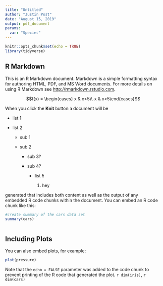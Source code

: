 ```yaml
---
title: "Untitled"
author: "Justin Post"
date: "August 15, 2019"
output: pdf_document
params: 
  var: "Species"
---
```


```r
knitr::opts_chunk$set(echo = TRUE)
library(tidyverse)
```

## R Markdown

This is an R Markdown document. Markdown is a simple formatting syntax for authoring HTML, PDF, and MS Word documents. For more details on using R Markdown see <http://rmarkdown.rstudio.com>.

\newpage 

$$f(x) = \begin{cases} x & x>5\\-x & x<5\end{cases}$$

When you click the **Knit** button a document will be
  
  
- list 1  
- list 2  

    + sub 1  
    + sub 2  
    
        * sub 3?  
        * sub 4?  
            
            - list 5  
            
                1. hey
 


generated that includes both content as well as the output of any embedded R code chunks within the document. You can embed an R code chunk like this:

```r
#create summary of the cars data set 
summary(cars)
```


```r

```


## Including Plots

You can also embed plots, for example:        

```r
plot(pressure)
```

Note that the `echo = FALSE` parameter was added to the code chunk to prevent printing of the R code that generated the plot. `r dim(iris)`, `r dim(cars)`
